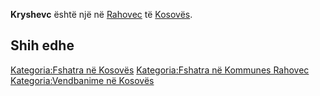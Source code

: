 {{Fshat në 
 | Emri                = Kryshevc
 | EmriAlt                = 
 | NAME_SHORT_FORM=      
 | NAME_GENERIC=      
 | NAME_SORT_NAME_RO=      KRYSHEVC
 | FULL_NAME_RO = Kryshevc
 | FULL_NAME_ND_RO=Kryshevc
 | SORT_NAME_RG=KRYSHEVC
 | FULL_NAME_RG=Kryshevc
 | FULL_NAME_ND_RG=Kryshevc
 | SRP_NAME_SHORT_FORM=      
 | SRP_NAME_GENERIC=      
 | SRP_NAME_SORT_NAME_RO=      
 | SRP_FULL_NAME_RO = 
 | SRP_FULL_NAME_ND_RO=
 | SRP_SORT_NAME_RG=
 | SRP_FULL_NAME_RG=
 | SRP_FULL_NAME_ND_RG=
 | Emri (Rasa dhanore) = 
 | Figura              = 
 | Shteti              = Kosovo
 | Komuna              = Rahovec
 | Kodi postar         = 
 | Sipërfaqja          = 

 | Popullsia           = 

 | Regj. i popullsisë  = 
 | Dend. e popullsisë  = 
 | Faqja zyrtare       = 
 <!--- Koordinatat ----> 
 | Gjerësia            = 42.668975
 | Gjatësia            = 21.082983
 | Lartësia            = 
}}
'''Kryshevc''' është një [[]] në [[Rahovec]] të [[Kosovës]].

<!-- == Gjeografia == -->
<!-- == Historia == -->
<!-- == Demografia == -->
== Shih edhe ==
{{Komuna Rahovec}}
{{Kosovo-Administrata-Cung}}

[[Kategoria:Fshatra në Kosovës]]
[[Kategoria:Fshatra në Kommunes Rahovec]]
[[Kategoria:Vendbanime në Kosovës]]
